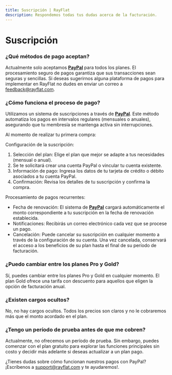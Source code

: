 ```yaml
---
title: Suscripción | RayFlat
description: Respondemos todas tus dudas acerca de la facturación.
---
```


# Suscripción


### ¿Qué métodos de pago aceptan?

Actualmente solo aceptamos [**PayPal**](https://www.paypal.com/) para todos los planes. El procesamiento seguro de pagos garantiza que sus transacciones sean seguras y sencillas.
Si deseas sugerirnos alguna plataforma de pagos para implementar en RayFlat no dudes en enviar un correo a [feedback@rayflat.com](maito:feedback@rayflat.com).

### ¿Cómo funciona el proceso de pago?

Utilizamos un sistema de suscripciones a través de [**PayPal**](https://www.paypal.com/). Este método automatiza los pagos en intervalos regulares (mensuales o anuales), asegurando que tu membresía se mantenga activa sin interrupciones.

Al momento de realizar tu primera compra:

Configuración de la suscripción: 
1. Selección del plan: Elige el plan que mejor se adapte a tus necesidades (mensual o anual).
2. Se te solicitará crear una cuenta PayPal o vincular tu cuenta existente.
3. Información de pago: Ingresa los datos de tu tarjeta de crédito o débito asociados a tu cuenta PayPal.
4. Confirmación: Revisa los detalles de tu suscripción y confirma la compra.

Procesamiento de pagos recurrentes:

- Fecha de renovación: El sistema de [**PayPal**](https://www.paypal.com/) cargará automáticamente el monto correspondiente a tu suscripción en la fecha de renovación establecida.
- Notificaciones: Recibirás un correo electrónico cada vez que se procese un pago.
- Cancelación: Puede cancelar su suscripción en cualquier momento a través de la configuración de su cuenta. Una vez cancelada, conservará el acceso a los beneficios de su plan hasta el final de su período de facturación.

### ¿Puedo cambiar entre los planes Pro y Gold?

Sí, puedes cambiar entre los planes Pro y Gold en cualquier momento. El plan Gold ofrece una tarifa con descuento para aquellos que eligen la opción de facturación anual.

### ¿Existen cargos ocultos?

No, no hay cargos ocultos. Todos los precios son claros y no le cobraremos más que el monto acordado en el plan.


### ¿Tengo un período de prueba antes de que me cobren?

Actualmente, no ofrecemos un período de prueba. Sin embargo, puedes comenzar con el plan gratuito para explorar las funciones principales sin costo y decidir más adelante si deseas actualizar a un plan pago.

¿Tienes dudas sobre cómo funcionan nuestros pagos con PayPal? ¡Escríbenos a [support@rayflat.com](maito:support@rayflat.com) y te ayudaremos!.
